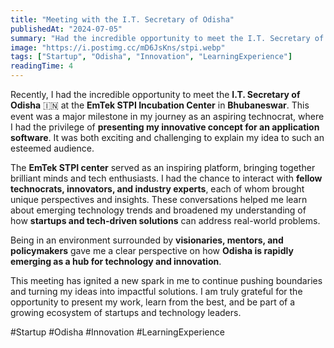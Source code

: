 ```yaml
---
title: "Meeting with the I.T. Secretary of Odisha"
publishedAt: "2024-07-05"
summary: "Had the incredible opportunity to meet the I.T. Secretary of Odisha at EmTek STPI Incubation Center and present my innovative software concept."
image: "https://i.postimg.cc/mD6JsKns/stpi.webp"
tags: ["Startup", "Odisha", "Innovation", "LearningExperience"]
readingTime: 4
---
```


Recently, I had the incredible opportunity to meet the **I.T. Secretary of Odisha** 🇮🇳 at the **EmTek STPI Incubation Center** in **Bhubaneswar**. This event was a major milestone in my journey as an aspiring technocrat, where I had the privilege of **presenting my innovative concept for an application software**. It was both exciting and challenging to explain my idea to such an esteemed audience.

The **EmTek STPI center** served as an inspiring platform, bringing together brilliant minds and tech enthusiasts. I had the chance to interact with **fellow technocrats, innovators, and industry experts**, each of whom brought unique perspectives and insights. These conversations helped me learn about emerging technology trends and broadened my understanding of how **startups and tech-driven solutions** can address real-world problems.

Being in an environment surrounded by **visionaries, mentors, and policymakers** gave me a clear perspective on how **Odisha is rapidly emerging as a hub for technology and innovation**.

This meeting has ignited a new spark in me to continue pushing boundaries and turning my ideas into impactful solutions. I am truly grateful for the opportunity to present my work, learn from the best, and be part of a growing ecosystem of startups and technology leaders.

#Startup #Odisha #Innovation #LearningExperience
